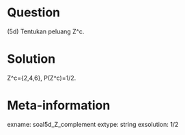 Question
========
(5d) Tentukan peluang Z^c.

Solution
========
Z^c={2,4,6}, P(Z^c)=1/2.

Meta-information
================
exname: soal5d_Z_complement
extype: string
exsolution: 1/2
